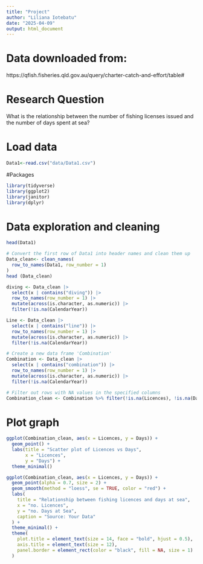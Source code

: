 ```yaml
---
title: "Project"
author: "Liliana Iotebatu"
date: "2025-04-09"
output: html_document
---
```



# Data downloaded from: 

https://qfish.fisheries.qld.gov.au/query/charter-catch-and-effort/table#

# Research Question

What is the relationship between the number of fishing licenses issued and 
the number of days spent at sea?

# Load data 
```r
Data1<-read.csv("data/Data1.csv")
```

#Packages
```r
library(tidyverse)
library(ggplot2)
library(janitor)
library(dplyr)
```


# Data exploration and cleaning

```r
head(Data1)
```


```r
# Convert the first row of Data1 into header names and clean them up
Data_clean<- clean_names(
  row_to_names(Data1, row_number = 1)
)
head (Data_clean)
```

```r
diving <- Data_clean |>
  select(x | contains("diving")) |>
  row_to_names(row_number = 1) |>
  mutate(across(is.character, as.numeric)) |>
  filter(!is.na(CalendarYear))
```

```r
Line <- Data_clean |>
  select(x | contains("line")) |>
  row_to_names(row_number = 1) |>
  mutate(across(is.character, as.numeric)) |>
  filter(!is.na(CalendarYear))
```

```r
# Create a new data frame 'Combination'
Combination <- Data_clean |> 
  select(x | contains("combination")) |> 
  row_to_names(row_number = 1) |>
  mutate(across(is.character, as.numeric)) |>
  filter(!is.na(CalendarYear))
```


```r
# Filter out rows with NA values in the specified columns
Combination_clean <- Combination %>% filter(!is.na(Licences), !is.na(Days))
```


# Plot graph

```r
ggplot(Combination_clean, aes(x = Licences, y = Days)) +
  geom_point() +
  labs(title = "Scatter plot of Licences vs Days",
       x = "Licences",
       y = "Days") +
  theme_minimal()

```



```r
ggplot(Combination_clean, aes(x = Licences, y = Days)) +
  geom_point(alpha = 0.7, size = 2) +
  geom_smooth(method = "loess", se = TRUE, color = "red") +
  labs(
    title = "Relationship between fishing licences and days at sea",
    x = "no. Licences",
    y = "no. Days at Sea",
    caption = "Source: Your Data"
  ) +
  theme_minimal() +
  theme(
    plot.title = element_text(size = 14, face = "bold", hjust = 0.5),
    axis.title = element_text(size = 12),
    panel.border = element_rect(color = "black", fill = NA, size = 1)
  )

```



